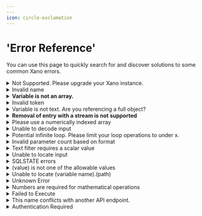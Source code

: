 ```yaml
---
---
icon: circle-exclamation
---
```


# 'Error Reference'

You can use this page to quickly search for and discover solutions to some common Xano errors.

<details>

<summary>Not Supported. Please upgrade your Xano instance.</summary>

This message indicates that you are trying to access a feature that is not currently enabled on your Xano account and requires an upgrade.

To add most features to your plan, you can head to your Billing screen and upgrade to the appropriate package.

If you have already upgraded and still do not have access to the feature in question, please reach out to support directly.

</details>

<details>

<summary>Invalid name</summary>

This error usually arises when you have a step in a function stack or otherwise attempt to access a table that does not / no longer exists.

The solution is to recreate any offending steps so that only existing tables are referenced.

This can also happen if the authentication settings for an endpoint do not have a table selected.

</details>

<details>

<summary><strong>Variable is not an array.</strong></summary>

This message indicates that you are trying to apply array functions or filters to a variable that is not an array. An array is a list of values or objects separated by commas and enclosed inside \[brackets]

```
["Ford", "BMW", "Fiat"]
```

Make sure the variable you are referencing is an array.

</details>

<details>

<summary>Invalid token</summary>

You might see this error message if you are trying to run an endpoint that requires authentication, but are not providing a valid authentication token.

When testing your endpoints, you can choose an auth token using the option shown below to make sure you are always providing a valid token.

<img src="..//assets/CleanShot 2023-11-22 at 14.47.11.png" alt="" data-size="original" />

</details>

<details>

<summary>Variable is not text. Are you referencing a full object?</summary>

You might see this error if you are trying to apply a text filter to a value that is not text (or interchangeable with text, such as an integer).

For example, if you have a JSON object called "api\_1" and you are trying to apply a text transformation to a value inside of that object, it is likely that you are not using proper [[dot notation](../the-function-stack/building-with-visual-development/#dot-notation) to target that text value directly.

</details>

<details>

<summary><strong>Removal of entry with a stream is not supported</strong></summary>

When using the Stream return type, certain functions are not supported; specifically anything that has to do with modifying the dataset that the For Each loop is iterating through, such as For Each Loop: Remove Entry

</details>

<details>

<summary>Please use a numerically indexed array</summary>

This error message is triggered when referencing something that is not an array, or an improperly formatted array, in a [[For Each loop](../the-function-stack/functions/data-manipulation/loops.md#for-each-loop).

The solution would be to make sure you're targeting a proper array when building For Each loops.

</details>

<details>

<summary>Unable to decode input</summary>

This error occurs when malformed input is sent to an API endpoint and you are using Get All Input to gather any data sent to the endpoint. Make sure that any data being sent to your Xano APIs are in valid JSON format.

</details>

<details>

<summary>Potential infinite loop. Please limit your loop operations to under x.</summary>

In Xano, we have some protections around loops to prevent infinite looping. Make sure that you are limiting your loops in a way so that they do not surpass the number of iterations allowed as defined in the error message.

</details>

<details>

<summary>Invalid parameter count based on format</summary>

When using [[Direct Database Query](../the-function-stack/functions/database-requests/direct-database-query.mdx) and dynamically specifying values, make sure that the number of arguments you define in your query statement match the number of substitutions defined in the Statement Arguments section.

</details>

<details>

<summary>Text filter requires a scalar value</summary>

A scalar value just means a single value, not a list or a JSON object. You'll see this error if you attempt to apply a text-based transformation filter to something that is not a scalar value.

This can happen if you are trying to target a value inside of an array or object and you are using incorrect [[dot notation](../the-function-stack/building-with-visual-development/#dot-notation).

</details>

<details>

<summary>Unable to locate input</summary>

This error can happen if you are trying to reference an input that is either not provided when making a request to the API, or an input that no longer exists.

</details>

<details>

<summary>SQLSTATE errors</summary>

There are several variations of these errors. Further into the message will usually give you a clue as to what the exact error means, but here are some common things to look out for.

* **Disk Full** - This typically means that your instance is out of database storage. You will need to head to your Billing screen to add additional database storage.
* **Index building errors** - These can occur if you are trying to add a normal index to an extremely large column (such as text descriptions) or adding too many columns to a single index. Please review our documentation on indexing to make sure you are building indexes properly, and for long text fields, consider using Fuzzy Search instead.

</details>

<details>

<summary>(value) is not one of the allowable values</summary>

This error occurs when you are using an Enum field but trying to supply a value to that field that is not one of the allowable options you've specified in the database or input settings.

To remedy this, you can update the allowable values on the enum field, or switch to a text field if you need more freedom to specify new values.

</details>

<details>

<summary>Unable to locate (variable name).(path)</summary>

This error indicates that you are trying to reference a path inside of a variable that does not exist.

For example, sometimes an external API request will not return certain values in every response, or if there is pagination involved, it has run out of items to return, causing this message to appear when you try to work with the data expected inside of that response.

There can be a number of ways to resolve this error, including:

* Adding [[conditional logic ](../the-function-stack/functions/data-manipulation/conditional.mdx)to determine the steps to take based on the existence of a value
* Using the GET filter or [[Conditional Set Filters ](../the-function-stack/filters/manipulation.md#set_conditional)to change the behavior based on if the value is provided

</details>

<details>

<summary>Unknown Error</summary>

This error message indicates that Xano has run into an unhandled exception, and we don't have a specific error message defined for the issue you're experiencing.

If this is happening when working in a database table, or somewhere else in Xano **outside of a function stack**, it's best to reach out to support to determine the cause.

If this is happening when calling an API or using Run & Debug, it typically indicates one of the following:

* Memory-related issues. Your instance is not equipped to fully complete the request and is hitting resource limits.
* Applying a filter incorrectly. Somewhere in your function stack, you have a filter applied to an incorrect data type, such as trying to use an Array-based filter on a single value.

Due to the ambiguous nature of this error, if further assistance is required to diagnose the source of the problem, please don't hesitate to reach out to support for clarification.

</details>

<details>

<summary>Numbers are required for mathematical operations</summary>

This error indicates that you are trying to apply a mathematical filter or function to a value that is not a number.

To resolve this, please check the following:

* Are you targeting a number directly, and is it actually a number?
  * It is possible to store numbers as text strings, and while these are typically interchangeable, in some cases you may find that retaining an integer or decimal data type is necessary. You can apply filters such as **to\_int** or **to\_dec** to change the data type based on your needs
* Are you using proper [[dot notation](../the-function-stack/building-with-visual-development/#dot-notation)?
  * You might be trying to target a value inside of an object, but are not using proper dot notation to reference that value, or perhaps the value does not exist.

</details>

<details>

<summary>Failed to Execute</summary>

This is a rare error that can occur when using Create File Resource / a File Resource input with certain files, or when using a Lambda function.

* **Create File Resource / File Resource Input**
  * When this error appears using Create File Resource, or with a File Resource input, this indicates that there is a problem with the file itself preventing proper upload to Xano. Make sure that you are able to otherwise read / access the file as expected, and if you are, please reach out to Xano support so we can troubleshoot this further. You will need to provide the file to us so we can determine the cause.
* **Lambda Functions**
  * This error usually just indicates an error in your Lambda function's code.

</details>

<details>

<summary>This name conflicts with another API endpoint.</summary>

This error indicates that the name you are trying to use for another API endpoint conflicts with an existing API. It's important to remember that URL parameters need to be considered as well.

For example, assuming these endpoints have the same verb (such as POST), an endpoint named **/auth/me** would conflict with an endpoint named **/auth/{user\_id}**, because Xano has no way of knowing if "me" should actually be a value for user\_id.

</details>

<details>

<summary>Authentication Required</summary>

This message indicates that you are trying to call an API endpoint or function that requires authentication to execute, but an authentication token was not provided.

To resolve, make sure you are providing an authentication token when calling the API endpoint in question.

</details>